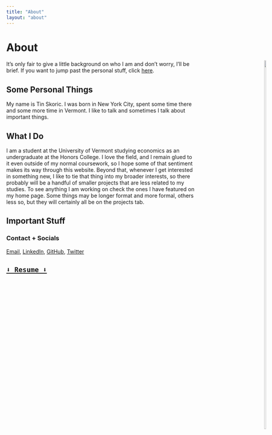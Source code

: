 ```yaml
---
title: "About"
layout: "about"
---
```


# About

<div style="float:right; margin-right: -200px; margin-top: -15px">
![](/about/_index_files/Profile2.png){width=50% height=50%}
</div>It's only fair to give a little background on who I am and don't worry, I'll be brief. If you want to jump past the personal stuff, click <a href="#Important">here</a>.
</br>

## Some Personal Things

My name is Tin Skoric. I was born in New York City, spent some time there and some more time in Vermont. I like to talk and sometimes I talk about important things.

## What I Do

I am a student at the University of Vermont studying economics as an undergraduate at the Honors College. I love the field, and I remain glued to it even outside of my normal coursework, so I hope some of that sentiment makes its way through this website. Beyond that, whenever I get interested in something new, I like to tie that thing into my broader interests, so there probably will be a handful of smaller projects that are less related to my studies. To see anything I am working on check the ones I have featured on my home page. Some things may be longer format and more formal, others less so, but they will certainly all be on the projects tab.

<h2 id="Important">Important Stuff</h2>

### Contact + Socials

<a href = "mailto: tinskoric.work@gmail.com">Email</a>,
<a href="https://www.linkedin.com/in/tin-skoric-0b6679188" target="_blank">LinkedIn</a>,
<a href="https://github.com/tinskoric" target="_blank">GitHub</a>,
<a href="https://twitter.com/tinskoric" target="_blank">Twitter</a>

## [``⬇️ Resume ⬇️``](/about/resume/)
